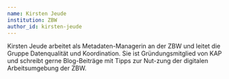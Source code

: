 ```yaml
---
name: Kirsten Jeude
institution: ZBW
author_id: kirsten-jeude
---
```


Kirsten Jeude arbeitet als Metadaten-Managerin an der ZBW und leitet die Gruppe Datenqualität und Koordination. Sie ist Gründungsmitglied von KAP und schreibt gerne Blog-Beiträge mit Tipps zur Nut-zung der digitalen Arbeitsumgebung der ZBW.
